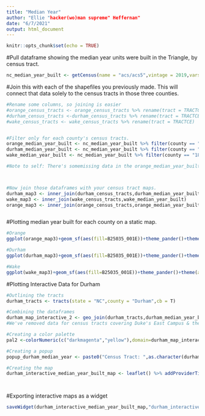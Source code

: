 ```yaml
---
title: "Median Year"
author: "Ellie "hacker(wo)man supreme" Heffernan"
date: "6/7/2021"
output: html_document
---
```


```r
knitr::opts_chunk$set(echo = TRUE)
```

#Pull dataframe showing the median year units were built in the Triangle, by census tract. 
```r
nc_median_year_built <- getCensus(name = "acs/acs5",vintage = 2019,vars =c("B25035_001E"),region="tract",regionin="state:37")
```


#Join this with each of the shapefiles you previously made. This will connect that data solely to the census tracts in those three counties.
```r
#Rename some columns, so joining is easier
#orange_census_tracts <- orange_census_tracts %>% rename(tract = TRACTCE)
#durham_census_tracts <-durham_census_tracts %>% rename(tract = TRACTCE)
#wake_census_tracts <- wake_census_tracts %>% rename(tract = TRACTCE)


#Filter only for each county's census tracts. 
orange_median_year_built <- nc_median_year_built %>% filter(county == "135",B25035_001E!="-666666666")
durham_median_year_built <- nc_median_year_built %>% filter(county == "063",B25035_001E!="-666666666")
wake_median_year_built <- nc_median_year_built %>% filter(county == "183",B25035_001E!="-666666666")

#Note to self: There's somemissing data in the orange_median_year_built that IS available on census reporter. Plug in the data from census reporter. Any other missing values are places without data available on median on year or places without housing units at all -- such as the RDU airport. 



#Now join those dataframes with your census tract maps. 
durham_map3 <- inner_join(durham_census_tracts,durham_median_year_built)
wake_map3 <- inner_join(wake_census_tracts,wake_median_year_built) 
orange_map3 <- inner_join(orange_census_tracts,orange_median_year_built)



```


#Plotting median year built for each county on a static map. 

```r
#Orange
ggplot(orange_map3)+geom_sf(aes(fill=B25035_001E))+theme_pander()+theme(axis.text = element_blank(), axis.ticks = element_blank())+     theme(panel.grid.major=element_line(colour="transparent"))+scale_fill_distiller(palette="Blues",name ="Median Year") + labs(title = "Median Year Structures Were Built in Orange County",caption = "Source: U.S. Census/ACS 2019")

#Durham
ggplot(durham_map3)+geom_sf(aes(fill=B25035_001E))+theme_pander()+theme(axis.text = element_blank(), axis.ticks = element_blank())+ theme(panel.grid.major=element_line(colour="transparent"))+scale_fill_distiller(palette="Blues",name ="Median Year Structures Were Built") + labs(title = "Median Year") + labs(title = "Median Year Structures Were Built in Durham County",caption = "Source: U.S. Census/ACS 2019")

#Wake
ggplot(wake_map3)+geom_sf(aes(fill=B25035_001E))+theme_pander()+theme(axis.text = element_blank(), axis.ticks = element_blank())+ theme(panel.grid.major=element_line(colour="transparent"))+scale_fill_distiller(palette="Blues",name ="Median Year Structures Were Built") + labs(title = "Median Year Structures Were Built") + labs(title = "Median Year",caption = "Source: U.S. Census/ACS 2019")

```





#Plotting Interactive Data for Durham
```r
#Outlining the tracts 
durham_tracts <- tracts(state = "NC",county = "Durham",cb = T)

#Combining the dataframes
durham_map_interactive_2 <- geo_join(durham_tracts,durham_median_year_built,"TRACTCE","tract") %>% filter(NAME!="9801",TRACTCE!="001503")
#We've removed data for census tracts covering Duke's East Campus & the Durham Freeway. 

#Creating a color palette 
pal2 <-colorNumeric(c("darkmagenta","yellow"),domain=durham_map_interactive_2$B25035_001E,reverse = TRUE)

#Creating a popup
popup_durham_median_year <- paste0("Census Tract: ",as.character(durham_map_interactive$NAME),"<br/> Median Year of Construction: ",as.character(durham_map_interactive_2$B25035_001E))

#Creating the map 
durham_interactive_median_year_built_map <- leaflet() %>% addProviderTiles("CartoDB.Positron") %>% setView(-78.999,36.055,zoom =11) %>% addPolygons(data = durham_map_interactive_2,fillColor =~pal2(durham_map_interactive_2$B25035_001E),fillOpacity = 1.5,weight = .2,smoothFactor=.2,popup =~ popup_durham_median_year) %>% addLegend(pal=pal2,values=durham_map_interactive_2$B25035_001E,position = "bottomright",title = "Median year that <br/> structures were built <br/> in Durham County")




```


#Exporting interactive maps as a widget
```r
saveWidget(durham_interactive_median_year_built_map,"durham_interactive_median_year_built_map.html",selfcontained = TRUE)
```



